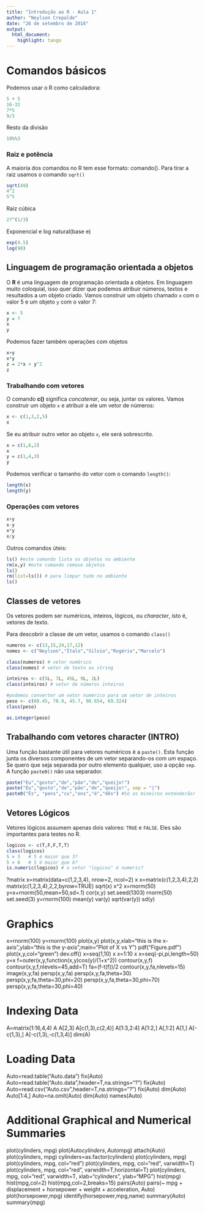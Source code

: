 ```yaml
---
title: "Introdução ao R - Aula 1"
author: "Neylson Crepalde"
date: "26 de setembro de 2016"
output: 
  html_document:
    highlight: tango
---
```

# Comandos básicos
Podemos usar o R como calculadora:
```r
5 + 5
16-32
7*5
9/3
```

Resto da divisão
```r
10%%3
```

### Raiz e potência
A maioria dos comandos no R tem esse formato: comando(). Para tirar a raiz usamos o comando `sqrt()`
```r
sqrt(49)
4^2
5^5
```

Raiz cúbica
```r
27^(1/3)
```

Exponencial e log natural(base e)
```r
exp(4.5)
log(90)
```
## Linguagem de programação orientada a objetos

O **R** é uma linguagem de programação orientada a objetos. Em linguagem muito coloquial, isso quer dizer que podemos atribuir números, textos e resultados a um objeto criado. Vamos construir um objeto chamado `x` com o valor 5 e um objeto `y` com o valor 7:
```r
x <- 5
y = 7
x
y
```

Podemos fazer também operações com objetos
```r
x+y
x*y
z = 2*x + y^2
z
```

### Trabalhando com vetores
O comando **c()** significa *concatenar*, ou seja, juntar os valores. Vamos construir um objeto `x` e atribuir a ele um vetor de números:
```r
x <- c(1,3,2,5)
x
```

Se eu atribuir outro vetor ao objeto `x`, ele será sobrescrito.
```r
x = c(1,6,2)
x
y = c(1,4,3)
y
```

Podemos verificar o tamanho do vetor com o comando `length()`:
```r
length(x)
length(y)
```

### Operações com vetores
```r
x+y
x-y
x*y
x/y
```

Outros comandos úteis:
```r
ls() #este comando lista os objetos no ambiente
rm(x,y) #este comando remove objetos
ls()
rm(list=ls()) # para limpar tudo no ambiente
ls()
```


## Classes de vetores

Os vetores podem ser numéricos, inteiros, lógicos, ou *character*, isto é, vetores de texto.

Para descobrir a classe de um vetor, usamos o comando `class()`
```r
numeros <- c(13,15,24,17,12)
nomes <- c("Neylson","Ítalo","Silvio","Rogério","Marcelo")

class(numeros) # vetor numérico
class(nomes) # vetor de texto ou string

inteiros <- c(5L, 7L, 45L, 9L, 2L)
class(inteiros) # vetor de números inteiros

#podemos converter um vetor numérico para um vetor de inteiros
peso <- c(60.45, 78.9, 45.7, 98.654, 69.324)
class(peso)

as.integer(peso) 
```

## Trabalhando com vetores character (INTRO)
Uma função bastante útil para vetores numéricos é a `paste()`. Esta função junta os diversos componentes de um vetor separando-os com um espaço. Se quero que seja separada por outro elemento qualquer, uso a opção `sep`. A função `paste0()` não usa separador.
```r
paste("Eu","gosto","de","pão","de","queijo!")
paste("Eu","gosto","de","pão","de","queijo!", sep = "|")
paste0("Ês", "pens","cu","ons","é","dês") #Só os mineiros entenderão!
```

## Vetores Lógicos
Vetores lógicos assumem apenas dois valores: `TRUE` e `FALSE`. Eles são importantes para testes no R.
```r
logicos <- c(T,F,F,T,T)
class(logicos)
5 > 3   # 5 é maior que 3?
5 > 6   # 5 é maior que 6?
is.numeric(logicos) # o vetor "logicos" é numeric?
```




?matrix
x=matrix(data=c(1,2,3,4), nrow=2, ncol=2)
x
x=matrix(c(1,2,3,4),2,2)
matrix(c(1,2,3,4),2,2,byrow=TRUE)
sqrt(x)
x^2
x=rnorm(50)
y=x+rnorm(50,mean=50,sd=.1)
cor(x,y)
set.seed(1303)
rnorm(50)
set.seed(3)
y=rnorm(100)
mean(y)
var(y)
sqrt(var(y))
sd(y)

# Graphics

x=rnorm(100)
y=rnorm(100)
plot(x,y)
plot(x,y,xlab="this is the x-axis",ylab="this is the y-axis",main="Plot of X vs Y")
pdf("Figure.pdf")
plot(x,y,col="green")
dev.off()
x=seq(1,10)
x
x=1:10
x
x=seq(-pi,pi,length=50)
y=x
f=outer(x,y,function(x,y)cos(y)/(1+x^2))
contour(x,y,f)
contour(x,y,f,nlevels=45,add=T)
fa=(f-t(f))/2
contour(x,y,fa,nlevels=15)
image(x,y,fa)
persp(x,y,fa)
persp(x,y,fa,theta=30)
persp(x,y,fa,theta=30,phi=20)
persp(x,y,fa,theta=30,phi=70)
persp(x,y,fa,theta=30,phi=40)

# Indexing Data

A=matrix(1:16,4,4)
A
A[2,3]
A[c(1,3),c(2,4)]
A[1:3,2:4]
A[1:2,]
A[,1:2]
A[1,]
A[-c(1,3),]
A[-c(1,3),-c(1,3,4)]
dim(A)

# Loading Data

Auto=read.table("Auto.data")
fix(Auto)
Auto=read.table("Auto.data",header=T,na.strings="?")
fix(Auto)
Auto=read.csv("Auto.csv",header=T,na.strings="?")
fix(Auto)
dim(Auto)
Auto[1:4,]
Auto=na.omit(Auto)
dim(Auto)
names(Auto)

# Additional Graphical and Numerical Summaries

plot(cylinders, mpg)
plot(Auto$cylinders, Auto$mpg)
attach(Auto)
plot(cylinders, mpg)
cylinders=as.factor(cylinders)
plot(cylinders, mpg)
plot(cylinders, mpg, col="red")
plot(cylinders, mpg, col="red", varwidth=T)
plot(cylinders, mpg, col="red", varwidth=T,horizontal=T)
plot(cylinders, mpg, col="red", varwidth=T, xlab="cylinders", ylab="MPG")
hist(mpg)
hist(mpg,col=2)
hist(mpg,col=2,breaks=15)
pairs(Auto)
pairs(~ mpg + displacement + horsepower + weight + acceleration, Auto)
plot(horsepower,mpg)
identify(horsepower,mpg,name)
summary(Auto)
summary(mpg)
